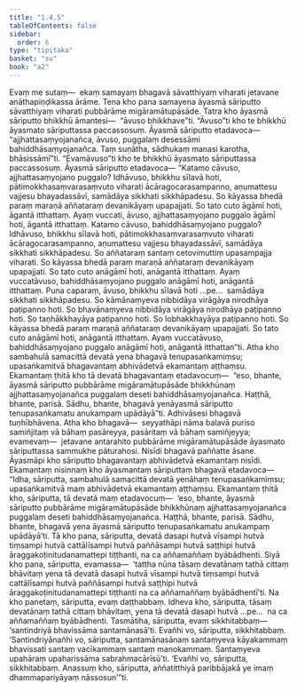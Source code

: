 ```yaml
---
title: "1.4.5"
tableOfContents: false
sidebar:
  order: 6
type: "tipitaka"
basket: "su"
book: "a2"
---
```



<DynamicBreadcrumb />

<Division number="37" book="a2" bookNo="15" page="64">

<Paragraph number="79" book="a2">
Evaṃ me sutaṃ—  ekaṃ samayaṃ bhagavā sāvatthiyaṃ viharati jetavane anāthapiṇḍikassa ārāme. Tena kho pana samayena āyasmā sāriputto sāvatthiyaṃ viharati pubbārāme migāramātupāsāde. Tatra kho āyasmā sāriputto bhikkhū āmantesi—  “āvuso bhikkhave”ti. “Āvuso”ti kho te bhikkhū āyasmato sāriputtassa paccassosuṃ. Āyasmā sāriputto etadavoca—  “ajjhattasaṃyojanañca, āvuso, puggalaṃ desessāmi bahiddhāsaṃyojanañca. Taṃ suṇātha, sādhukaṃ manasi karotha, bhāsissāmī”ti. “Evamāvuso”ti kho te bhikkhū āyasmato sāriputtassa paccassosuṃ. Āyasmā sāriputto etadavoca—
</Paragraph>

<Paragraph number="80" book="a2">
“Katamo cāvuso, ajjhattasaṃyojano puggalo? Idhāvuso, bhikkhu sīlavā hoti, pātimokkhasaṃvarasaṃvuto viharati ācāragocarasampanno, aṇumattesu vajjesu bhayadassāvī, samādāya sikkhati sikkhāpadesu. So kāyassa bhedā paraṃ maraṇā aññataraṃ devanikāyaṃ upapajjati. So tato cuto āgāmī hoti, āgantā itthattaṃ. Ayaṃ vuccati, āvuso, ajjhattasaṃyojano puggalo āgāmī hoti, āgantā itthattaṃ.
</Paragraph>

<Paragraph number="81" book="a2">
Katamo cāvuso, bahiddhāsaṃyojano puggalo? Idhāvuso, bhikkhu sīlavā hoti, pātimokkhasaṃvarasaṃvuto viharati ācāragocarasampanno, aṇumattesu vajjesu bhayadassāvī, samādāya sikkhati sikkhāpadesu. So aññataraṃ santaṃ cetovimuttiṃ upasampajja viharati. So kāyassa bhedā paraṃ maraṇā aññataraṃ devanikāyaṃ upapajjati. So tato cuto anāgāmī hoti, anāgantā itthattaṃ. Ayaṃ vuccatāvuso, bahiddhāsaṃyojano puggalo anāgāmī hoti, anāgantā itthattaṃ.
</Paragraph>

<Paragraph number="82" book="a2">
Puna caparaṃ, āvuso, bhikkhu sīlavā hoti …pe…  samādāya sikkhati sikkhāpadesu. So kāmānaṃyeva nibbidāya virāgāya nirodhāya paṭipanno hoti. So bhavānaṃyeva nibbidāya virāgāya nirodhāya paṭipanno hoti. So taṇhākkhayāya paṭipanno hoti. So lobhakkhayāya paṭipanno hoti. So kāyassa bhedā paraṃ maraṇā aññataraṃ devanikāyaṃ upapajjati. So tato cuto anāgāmī hoti, anāgantā itthattaṃ. Ayaṃ vuccatāvuso, bahiddhāsaṃyojano puggalo anāgāmī hoti, anāgantā itthattan”ti.
</Paragraph>

<Paragraph number="83" book="a2">
Atha kho sambahulā samacittā devatā yena bhagavā tenupasaṅkamiṃsu; upasaṅkamitvā bhagavantaṃ abhivādetvā ekamantaṃ aṭṭhaṃsu. Ekamantaṃ ṭhitā kho tā devatā bhagavantaṃ etadavocuṃ—  “eso, bhante, āyasmā sāriputto pubbārāme migāramātupāsāde bhikkhūnaṃ ajjhattasaṃyojanañca puggalaṃ deseti bahiddhāsaṃyojanañca. Haṭṭhā, bhante, parisā. Sādhu, bhante, bhagavā yenāyasmā sāriputto tenupasaṅkamatu anukampaṃ upādāyā”ti. Adhivāsesi bhagavā tuṇhībhāvena. Atha kho bhagavā—  seyyathāpi nāma balavā puriso samiñjitaṃ vā bāhaṃ pasāreyya, pasāritaṃ vā bāhaṃ samiñjeyya; evamevaṃ—  jetavane antarahito pubbārāme migāramātupāsāde āyasmato sāriputtassa sammukhe pāturahosi. Nisīdi bhagavā paññatte āsane. Āyasmāpi kho sāriputto bhagavantaṃ abhivādetvā ekamantaṃ nisīdi. Ekamantaṃ nisinnaṃ kho āyasmantaṃ sāriputtaṃ bhagavā etadavoca—
</Paragraph>

<Paragraph number="84" book="a2">
“Idha, sāriputta, sambahulā samacittā devatā yenāhaṃ tenupasaṅkamiṃsu; upasaṅkamitvā maṃ abhivādetvā ekamantaṃ aṭṭhaṃsu. Ekamantaṃ ṭhitā kho, sāriputta, tā devatā maṃ etadavocuṃ—  ‘eso, bhante, āyasmā sāriputto pubbārāme migāramātupāsāde bhikkhūnaṃ ajjhattasaṃyojanañca puggalaṃ deseti bahiddhāsaṃyojanañca. Haṭṭhā, bhante, parisā. Sādhu, bhante, bhagavā yena āyasmā sāriputto tenupasaṅkamatu anukampaṃ upādāyā’ti. Tā kho pana, sāriputta, devatā dasapi hutvā vīsampi hutvā tiṃsampi hutvā cattālīsampi hutvā paññāsampi hutvā saṭṭhipi hutvā āraggakoṭinitudanamattepi tiṭṭhanti, na ca aññamaññaṃ byābādhenti. Siyā kho pana, sāriputta, evamassa—  ‘tattha nūna tāsaṃ devatānaṃ tathā cittaṃ bhāvitaṃ yena tā devatā dasapi hutvā vīsampi hutvā tiṃsampi hutvā cattālīsampi hutvā paññāsampi hutvā saṭṭhipi hutvā āraggakoṭinitudanamattepi tiṭṭhanti na ca aññamaññaṃ byābādhentī’ti. Na kho panetaṃ, sāriputta, evaṃ daṭṭhabbaṃ. Idheva kho, sāriputta, tāsaṃ devatānaṃ tathā cittaṃ bhāvitaṃ, yena tā devatā dasapi hutvā …pe…  na ca aññamaññaṃ byābādhenti. Tasmātiha, sāriputta, evaṃ sikkhitabbaṃ—  ‘santindriyā bhavissāma santamānasā’ti. Evañhi vo, sāriputta, sikkhitabbaṃ. ‘Santindriyānañhi vo, sāriputta, santamānasānaṃ santaṃyeva kāyakammaṃ bhavissati santaṃ vacīkammaṃ santaṃ manokammaṃ. Santaṃyeva upahāraṃ upaharissāma sabrahmacārīsū’ti. ‘Evañhi vo, sāriputta, sikkhitabbaṃ. Anassuṃ kho, sāriputta, aññatitthiyā paribbājakā ye imaṃ dhammapariyāyaṃ nāssosun’”ti.
</Paragraph>
</Division>